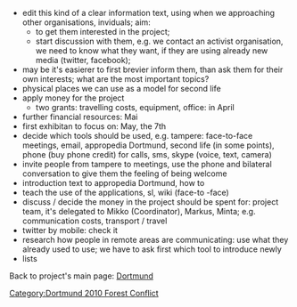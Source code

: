 {{dortmund forest conflict header}}
* edit this kind of a clear information text, using when we approaching other organisations, inviduals; aim: 
** to get them interested in the project; 
** start discussion with them, e.g. we contact an activist organisation, we need to know what they want, if they are using already new media (twitter, facebook);
* may be it's easierer to first brevier inform them, than ask them for their own interests; what are the most important topics? 
* physical places we can use as a model for second life
* apply money for the project
** two grants: travelling costs, equipment, office: in April
* further financial resources: Mai
* first exhibitan to focus on: May, the 7th
* decide which tools should be used, e.g. tampere: face-to-face meetings, email, appropedia Dortmund, second life (in some points), phone (buy phone credit) for calls, sms, skype (voice, text, camera)
* invite people from tampere to meetings, use the phone and bilateral conversation to give them the feeling of being welcome 
* introduction text to appropedia Dortmund, how to
* teach the use of the applications, sl, wiki (face-to -face)
* discuss / decide the money in the project should be spent for: project team, it's delegated to Mikko (Coordinator), Markus, Minta; e.g. communication costs, transport / travel
* twitter by mobile: check it
* research how people in remote areas are communicating: use what they already used to use; we have to ask first which tool to introduce newly
* lists

Back to project's main page:
[[Dortmund]]

[[Category:Dortmund 2010 Forest Conflict]]